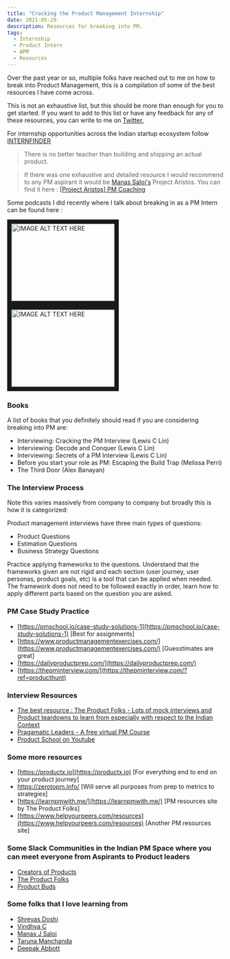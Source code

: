 ```yaml
---
title: "Cracking the Product Management Internship"
date: 2021-05-29
description: Resources for breaking into PM.
tags:
  - Internship
  - Product Intern
  - APM
  - Resources
---
```


Over the past year or so, multiple folks have reached out to me on how to break into Product Management, this is a compilation of some of the best resources I have come across.

This is not an exhaustive list, but this should be more than enough for you to get started. If you want to add to this list or have any feedback for any of these resources, you can write to me on [Twitter.](https://twitter.com/manan_0308)

For internship opportunities across the Indian startup ecosystem follow [INTERNFINDER](https://twitter.com/internfinder)

>There is no better teacher than building and shipping an actual product.

> If there was one exhaustive and detailed resource I would recommend to any PM aspirant it would be [Manas Saloi's](https://www.manassaloi.com) Project Aristos. You can find it here : [[Project Aristos] PM Coaching](https://manassaloi.com/2020/01/21/aristos-pm-coaching.html)

Some podcasts I did recently where I talk about breaking in as a PM Intern can be found here :

<a href="http://www.youtube.com/watch?feature=player_embedded&v=GhWvDM1JLqI " target="_blank"><img src="http://img.youtube.com/vi/GhWvDM1JLqI/0.jpg"  alt="IMAGE ALT TEXT HERE" width="240" height="180" border="10" /></a>                         <a href="http://www.youtube.com/watch?feature=player_embedded&v=inFuAyoL_h0
" target="_blank"><img src="http://img.youtube.com/vi/inFuAyoL_h0/0.jpg" 
alt="IMAGE ALT TEXT HERE" width="240" height="180" border="10" /></a>

### Books

A list of books that you definitely should read if you are considering breaking into PM are:

- Interviewing: Cracking the PM Interview (Lewis C Lin)
- Interviewing: Decode and Conquer (Lewis C Lin)
- Interviewing: Secrets of a PM Interview (Lewis C Lin)
- Before you start your role as PM: Escaping the Build Trap (Melissa Perri)
- The Third Door  (Alex Banayan)

### The Interview Process

Note this varies massively from company to company but broadly this is how it is categorized:

Product management interviews have three main types of questions: 
- Product Questions
- Estimation Questions
- Business Strategy Questions

Practice applying frameworks to the questions. Understand that the frameworks given are not rigid and each section (user journey, user personas, product goals, etc) is a tool that can be applied when needed. The framework does not need to be followed exactly in order, learn how to apply different parts based on the question you are asked.

### PM Case Study Practice

- [https://pmschool.io/case-study-solutions-1](https://pmschool.io/case-study-solutions-1) [Best for assignments]
- [https://www.productmanagementexercises.com/](https://www.productmanagementexercises.com/) [Guesstimates are great]
- [https://dailyproductprep.com/](https://dailyproductprep.com/)
- [https://thepminterview.com/](https://thepminterview.com/?ref=producthunt)

### Interview Resources

- [The best resource : The Product Folks - Lots of mock interviews and Product teardowns to learn from especially with respect to the Indian Context](https://www.youtube.com/watch?v=2ASyf2FTCXc&list=PLHJHMiGyA5ULX2wqHq90zxokKUEdMWg0H)
- [Pragamatic Leaders - A free virtual PM Course](https://www.youtube.com/watch?v=7pgagr76VNY&list=PLsWLOWjMiEPoJIasoaweRK6RQntJ98hSu)
- [Product School on Youtube](https://www.youtube.com/channel/UC6hlQ0x6kPbAGjYkoz53cvA)

### Some more resources

- [https://productx.io](https://productx.io) [For everything end to end on your product journey]
- https://zerotopm.info/ [Will serve all purposes from prep to metrics to strategies]
- [https://learnpmwith.me/](https://learnpmwith.me/) [PM resources site by The Product Folks]
- [https://www.helpyourpeers.com/resources](https://www.helpyourpeers.com/resources) [Another PM resources site]

### Some Slack Communities in the Indian PM Space where you can meet everyone from Aspirants to Product leaders

- [Creators of Products](creatorsofproducts.com/join)
- [The Product Folks](https://join.slack.com/t/theproductfolks/shared_invite/zt-pbzcr3i9-MaVoup8kTmzUYu2sy0CWNw)
- [Product Buds](https://productbuds.slack.com/join/shared_invite/zt-n3p6exvo-wX9jem2dFLwbuB3R1MkaEw#/)

### Some folks that I love learning from 

- [Shreyas Doshi](https://twitter.com/shreyas)
- [Vindhya C](https://www.vindhyac.com/)
- [Manas J Saloi](https://manassaloi.com/)
- [Taruna Manchanda](https://medium.com/@Taruna2309)
- [Deepak Abbott](https://medium.com/@deepakabbot)
